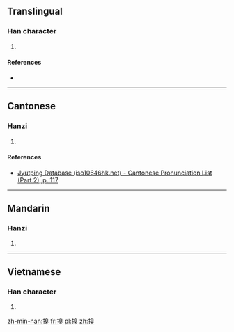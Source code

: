 ==Translingual==

===Han character===
{{Han char|rn=64|rad=手|as=10|sn=13|four=|canj=手竹山大 (QHUK)|ids=⿰[[扌]][[臭]]}}

# {{defn|Han|sort=手10}}

====References====
* {{Han ref|kx=0447.090|dkj=12488|dj=0798.010|hdz=31932.100|uh=641D|ud=25629}}

----

==Cantonese==

===Hanzi===
{{yue-hanzi|jyut=[[hau2]]|y=hau2}}

# {{defn|lang=yue|sort=手10}}

====References====
*[http://www.iso10646hk.net/jp/document/download.jsp Jyutping Database (iso10646hk.net) - Cantonese Pronunciation List (Part 2), p. 117]

----

==Mandarin==

===Hanzi===
{{cmn-hanzi|pin=[[qiǔ]] ([[qiu3]])|wg=ch'iu<sup>3</sup>}}

# {{defn|lang=cmn|sort=手10}}

----

==Vietnamese==

===Han character===
{{vi-readings|rs=手10| hanviet = xỏ}}

# {{defn|lang=vi|sort=手10}}

[[zh-min-nan:搝]]
[[fr:搝]]
[[pl:搝]]
[[zh:搝]]